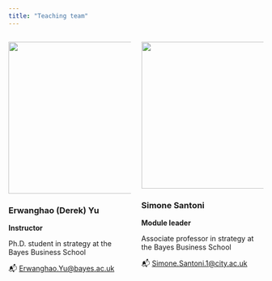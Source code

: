 ```yaml
---
title: "Teaching team"
---
```




:::: {.columns}

::: {.column width="50%"}
![](../imgs/ey.jpeg){width="300px"}

### Erwanghao (Derek) Yu
**Instructor**

Ph.D. student in strategy at the Bayes Business School

📬 [Erwanghao.Yu@bayes.ac.uk](Sangseok.Lee@bayes.ac.uk)
:::

::: {.column width="50%"}
![](../imgs/ss.jpg){width="290px"}

### Simone Santoni
**Module leader**

Associate professor in strategy at the Bayes Business School

📬 [Simone.Santoni.1@city.ac.uk](Simone.Santoni.1@city.ac.uk)
:::

::::
